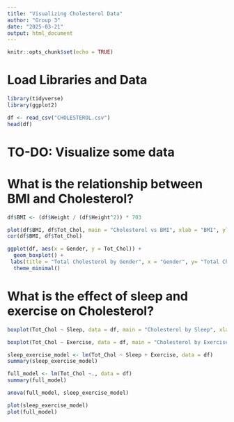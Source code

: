 ```yaml
---
title: "Visualizing Cholesterol Data"
author: "Group 3"
date: "2025-03-21"
output: html_document
---
```


```r
knitr::opts_chunk$set(echo = TRUE)
```

# Load Libraries and Data
```r
library(tidyverse)
library(ggplot2)

df <- read_csv("CHOLESTEROL.csv")
head(df)

```

# TO-DO: Visualize some data
# What is the relationship between BMI and Cholesterol?
```r
df$BMI <- (df$Weight / (df$Height^2)) * 703

plot(df$BMI, df$Tot_Chol, main = "Cholesterol vs BMI", xlab = "BMI", ylab = "Total Cholesterol")
cor(df$BMI, df$Tot_Chol)

ggplot(df, aes(x = Gender, y = Tot_Chol)) +
  geom_boxplot() + 
 labs(title = "Total Cholesterol by Gender", x = "Gender", y= "Total Cholesterol") +
  theme_minimal()


```


# What is the effect of sleep and exercise on Cholesterol?
```r
boxplot(Tot_Chol ~ Sleep, data = df, main = "Cholesterol by Sleep", xlab="Sleep", ylab= "Total Cholesterol")

boxplot(Tot_Chol ~ Exercise, data = df, main = "Cholesterol by Exercise", xlab="Exercise", ylab= "Total Cholesterol")

sleep_exercise_model <- lm(Tot_Chol ~ Sleep + Exercise, data = df)
summary(sleep_exercise_model)

full_model <- lm(Tot_Chol ~., data = df)
summary(full_model)

anova(full_model, sleep_exercise_model)

plot(sleep_exercise_model)
plot(full_model)
```






